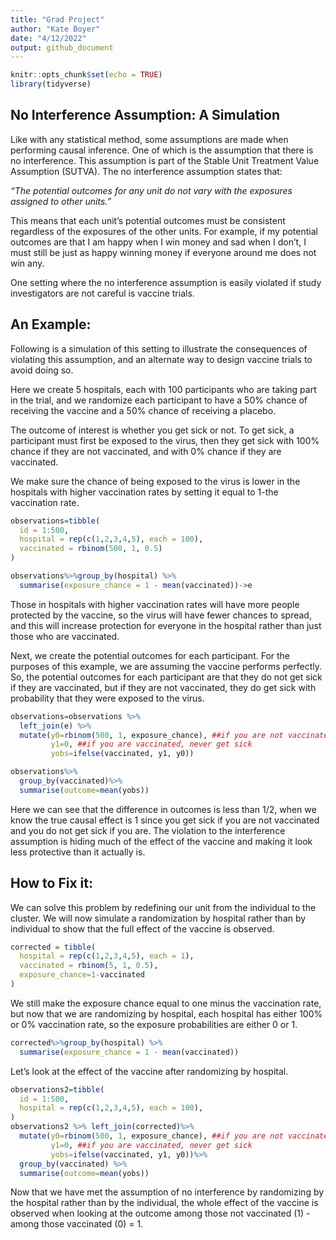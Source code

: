 ```yaml
---
title: "Grad Project"
author: "Kate Boyer"
date: "4/12/2022"
output: github_document
---
```


```r
knitr::opts_chunk$set(echo = TRUE)
library(tidyverse)
```

## No Interference Assumption: A Simulation

Like with any statistical method, some assumptions are made when performing causal inference. One of which is the assumption that there is no interference. This assumption is part of the Stable Unit Treatment Value Assumption (SUTVA). The no interference assumption states that: 

*"The potential outcomes for any unit do not vary with the exposures assigned to other units."*

This means that each unit's potential outcomes must be consistent regardless of the exposures of the other units. For example, if my potential outcomes are that I am happy when I win money and sad when I don't, I must still be just as happy winning money if everyone around me does not win any.   

One setting where the no interference assumption is easily violated if study investigators are not careful is vaccine trials. 

## An Example:

Following is a simulation of this setting to illustrate the consequences of violating this assumption, and an alternate way to design vaccine trials to avoid doing so. 

Here we create 5 hospitals, each with 100 participants who are taking part in the trial, and we randomize each participant to have a 50% chance of receiving the vaccine and a 50% chance of receiving a placebo. 

The outcome of interest is whether you get sick or not. To get sick, a participant must first be exposed to the virus, then they get sick with 100% chance if they are not vaccinated, and with 0% chance if they are vaccinated.

We make sure the chance of being exposed to the virus is lower in the hospitals with higher vaccination rates by setting it equal to 1-the vaccination rate. 

```r
observations=tibble(
  id = 1:500,
  hospital = rep(c(1,2,3,4,5), each = 100),
  vaccinated = rbinom(500, 1, 0.5)
)

observations%>%group_by(hospital) %>%
  summarise(exposure_chance = 1 - mean(vaccinated))->e
```

Those in hospitals with higher vaccination rates will have more people protected by the vaccine, so the virus will have fewer chances to spread, and this will increase protection for everyone in the hospital rather than just those who are vaccinated. 
 
Next, we create the potential outcomes for each participant. For the purposes of this example, we are assuming the vaccine performs perfectly. So, the potential outcomes for each participant are that they do not get sick if they are vaccinated, but if they are not vaccinated, they do get sick with probability that they were exposed to the virus. 
 
 
```r

observations=observations %>%
  left_join(e) %>%
  mutate(y0=rbinom(500, 1, exposure_chance), ##if you are not vaccinated, you get sick if you are infected. so you get sick with probability that you are infected 
         y1=0, ##if you are vaccinated, never get sick
         yobs=ifelse(vaccinated, y1, y0))

observations%>%
  group_by(vaccinated)%>%
  summarise(outcome=mean(yobs))


```

Here we can see that the difference in outcomes  is less than 1/2, when we know the true causal effect is 1 since you get sick if you are not vaccinated and you do not get sick if you are. The violation to the interference assumption is hiding much of the effect of the vaccine and making it look less protective than it actually is. 

## How to Fix it:

We can solve this problem by redefining our unit from the individual to the cluster. We will now simulate a randomization by hospital rather than by individual to show that the full effect of the vaccine is observed. 

```r
corrected = tibble(
  hospital = rep(c(1,2,3,4,5), each = 1),
  vaccinated = rbinom(5, 1, 0.5),
  exposure_chance=1-vaccinated
)
```

We still make the exposure chance equal to one minus the vaccination rate, but now that we are randomizing by hospital, each hospital has either 100% or 0% vaccination rate, so the exposure probabilities are either 0 or 1. 

```r
corrected%>%group_by(hospital) %>%
  summarise(exposure_chance = 1 - mean(vaccinated))
```


Let's look at the effect of the vaccine after randomizing by hospital. 

```r

observations2=tibble(
  id = 1:500,
  hospital = rep(c(1,2,3,4,5), each = 100),
)
observations2 %>% left_join(corrected)%>%
  mutate(y0=rbinom(500, 1, exposure_chance), ##if you are not vaccinated, you get sick if you are infected. so you get sick with probability that you are infected 
         y1=0, ##if you are vaccinated, never get sick
         yobs=ifelse(vaccinated, y1, y0))%>%
  group_by(vaccinated) %>%
  summarise(outcome=mean(yobs))
```

Now that we have met the assumption of no interference by randomizing by the hospital rather than by the individual, the whole effect of the vaccine is observed when looking at the outcome among those not vaccinated (1) - among those vaccinated (0) = 1. 
